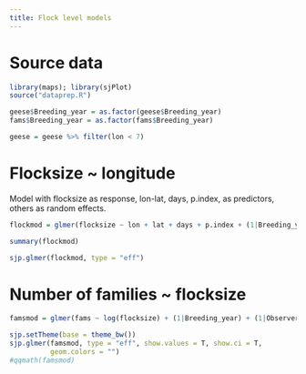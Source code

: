 ```yaml
---
title: Flock level models
---
```


# Source data

```r
library(maps); library(sjPlot)
source("dataprep.R")

geese$Breeding_year = as.factor(geese$Breeding_year)
fams$Breeding_year = as.factor(fams$Breeding_year)

geese = geese %>% filter(lon < 7)
```

# Flocksize ~ longitude

Model with flocksize as response, lon-lat, days, p.index, as predictors, others as random effects.

```r

flockmod = glmer(flocksize ~ lon + lat + days + p.index + (1|Breeding_year) + (1|Observer) + (1|Food_type), data = geese, family = poisson)

```

```r
summary(flockmod)

sjp.glmer(flockmod, type = "eff")
```

# Number of families ~ flocksize

```r
famsmod = glmer(fams ~ log(flocksize) + (1|Breeding_year) + (1|Observer) + (1|Food_type) + (1|zone), data = fams[fams$flocksize > 0,], family = poisson)
```

```r
sjp.setTheme(base = theme_bw())
sjp.glmer(famsmod, type = "eff", show.values = T, show.ci = T,
          geom.colors = "")
#qqmath(famsmod)
```

